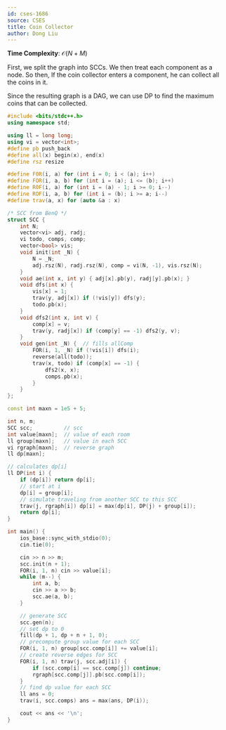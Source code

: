 ```yaml
---
id: cses-1686
source: CSES
title: Coin Collector
author: Dong Liu
---
```


**Time Complexity**: $\mathcal O(N+M)$

First, we split the graph into SCCs. We then treat each component as a node. So
then, If the coin collector enters a component, he can collect all the coins in
it.

Since the resulting graph is a DAG, we can use DP to find the maximum coins that
can be collected.

<LanguageSection>

<CPPSection>

```cpp
#include <bits/stdc++.h>
using namespace std;

using ll = long long;
using vi = vector<int>;
#define pb push_back
#define all(x) begin(x), end(x)
#define rsz resize

#define F0R(i, a) for (int i = 0; i < (a); i++)
#define FOR(i, a, b) for (int i = (a); i <= (b); i++)
#define R0F(i, a) for (int i = (a) - 1; i >= 0; i--)
#define ROF(i, a, b) for (int i = (b); i >= a; i--)
#define trav(a, x) for (auto &a : x)

/* SCC from BenQ */
struct SCC {
	int N;
	vector<vi> adj, radj;
	vi todo, comps, comp;
	vector<bool> vis;
	void init(int _N) {
		N = _N;
		adj.rsz(N), radj.rsz(N), comp = vi(N, -1), vis.rsz(N);
	}
	void ae(int x, int y) { adj[x].pb(y), radj[y].pb(x); }
	void dfs(int x) {
		vis[x] = 1;
		trav(y, adj[x]) if (!vis[y]) dfs(y);
		todo.pb(x);
	}
	void dfs2(int x, int v) {
		comp[x] = v;
		trav(y, radj[x]) if (comp[y] == -1) dfs2(y, v);
	}
	void gen(int _N) {  // fills allComp
		FOR(i, 1, _N) if (!vis[i]) dfs(i);
		reverse(all(todo));
		trav(x, todo) if (comp[x] == -1) {
			dfs2(x, x);
			comps.pb(x);
		}
	}
};

const int maxn = 1e5 + 5;

int n, m;
SCC scc;          // scc
int value[maxn];  // value of each room
ll group[maxn];   // value in each SCC
vi rgraph[maxn];  // reverse graph
ll dp[maxn];

// calculates dp[i]
ll DP(int i) {
	if (dp[i]) return dp[i];
	// start at i
	dp[i] = group[i];
	// simulate traveling from another SCC to this SCC
	trav(j, rgraph[i]) dp[i] = max(dp[i], DP(j) + group[i]);
	return dp[i];
}

int main() {
	ios_base::sync_with_stdio(0);
	cin.tie(0);

	cin >> n >> m;
	scc.init(n + 1);
	FOR(i, 1, n) cin >> value[i];
	while (m--) {
		int a, b;
		cin >> a >> b;
		scc.ae(a, b);
	}

	// generate SCC
	scc.gen(n);
	// set dp to 0
	fill(dp + 1, dp + n + 1, 0);
	// precompute group value for each SCC
	FOR(i, 1, n) group[scc.comp[i]] += value[i];
	// create reverse edges for SCC
	FOR(i, 1, n) trav(j, scc.adj[i]) {
		if (scc.comp[i] == scc.comp[j]) continue;
		rgraph[scc.comp[j]].pb(scc.comp[i]);
	}
	// find dp value for each SCC
	ll ans = 0;
	trav(i, scc.comps) ans = max(ans, DP(i));

	cout << ans << '\n';
}
```

</CPPSection>

</LanguageSection>

